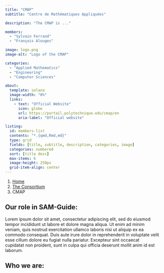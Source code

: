 ```yaml
---
title: "CMAP"
subtitle: "Centre de Mathématiques Appliquées"

description: "The CMAP is ..."

members:
  - "Sylvain Ferrand"
  - "François Alouges"

image: logo.png
image-alt: "Logo of the CMAP"

categories:
  - "Applied Mathematics"
  - "Engineering"
  - "Computer Sciences"

about:
  template: solana
  image-width: "0%"
  links:
    - text: "Official Website"
      icon: globe
      url: https://portail.polytechnique.edu/cmap/en
      aria-label: "Official website"

listing:
  id: members-list
  contents: "*.{qmd,Rmd,md}"
  type: grid
  fields: [title, subtitle, description, categories, image]
  categories: numbered
  sort: [title desc]
  max-items: 6
  image-height: 250px
  grid-item-align: center
---
```


<nav aria-label="breadcrumb">
  <ol class="breadcrumb">
    <li class="breadcrumb-item"><a href="/">Home</a></li>
    <li class="breadcrumb-item"><a href="/content/consortium/">The Consortium</a></li>
    <li class="breadcrumb-item active" aria-current="page">CMAP</li>
  </ol>
</nav>

## Our role in SAM-Guide:

Lorem ipsum dolor sit amet, consectetur adipiscing elit, sed do eiusmod tempor incididunt ut labore et dolore magna aliqua. Ut enim ad minim veniam, quis nostrud exercitation ullamco laboris nisi ut aliquip ex ea commodo consequat. Duis aute irure dolor in reprehenderit in voluptate velit esse cillum dolore eu fugiat nulla pariatur. Excepteur sint occaecat cupidatat non proident, sunt in culpa qui officia deserunt mollit anim id est laborum.

<!-- To learn more about the lab's broader activities, check out its <a href="https://portail.polytechnique.edu/cmap/en" class="btn btn-outline-primary btn-sm">Official Website</a>  -->

## Who we are:

::::{#members-list}
::::
